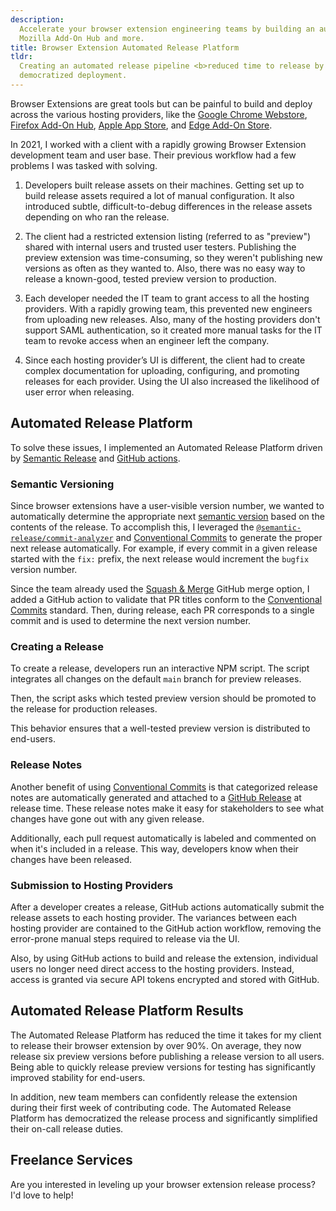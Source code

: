 ```yaml
---
description:
  Accelerate your browser extension engineering teams by building an automated release platform for the Chrome WebStore,
  Mozilla Add-On Hub and more.
title: Browser Extension Automated Release Platform
tldr:
  Creating an automated release pipeline <b>reduced time to release by over 90%</b>, improved reliability, and
  democratized deployment.
---
```



Browser Extensions are great tools but can be painful to build and deploy across the various hosting providers, like the
[Google Chrome Webstore](https://chrome.google.com/webstore/category/extensions),
[Firefox Add-On Hub](https://addons.mozilla.org/en-US/firefox/),
[Apple App Store](https://developer.apple.com/safari/extensions/), and
[Edge Add-On Store](https://microsoftedge.microsoft.com/addons/Microsoft-Edge-Extensions-Home).

In 2021, I worked with a client with a rapidly growing Browser Extension development team and user base. Their previous
workflow had a few problems I was tasked with solving.

1. Developers built release assets on their machines. Getting set up to build release assets required a lot of manual
   configuration. It also introduced subtle, difficult-to-debug differences in the release assets depending on who ran
   the release.

1. The client had a restricted extension listing (referred to as "preview") shared with internal users and trusted user
   testers. Publishing the preview extension was time-consuming, so they weren't publishing new versions as often as
   they wanted to. Also, there was no easy way to release a known-good, tested preview version to production.

1. Each developer needed the IT team to grant access to all the hosting providers. With a rapidly growing team, this
   prevented new engineers from uploading new releases. Also, many of the hosting providers don't support SAML
   authentication, so it created more manual tasks for the IT team to revoke access when an engineer left the company.

1. Since each hosting provider’s UI is different, the client had to create complex documentation for uploading,
   configuring, and promoting releases for each provider. Using the UI also increased the likelihood of user error when
   releasing.

## Automated Release Platform

To solve these issues, I implemented an Automated Release Platform driven by
[Semantic Release](https://semantic-release.gitbook.io/semantic-release/) and
[GitHub actions](https://github.com/features/actions).

### Semantic Versioning

Since browser extensions have a user-visible version number, we wanted to automatically determine the appropriate next
[semantic version](https://semver.org/) based on the contents of the release. To accomplish this, I leveraged the
[`@semantic-release/commit-analyzer`](https://github.com/semantic-release/commit-analyzer) and
[Conventional Commits](https://www.conventionalcommits.org/en/v1.0.0/) to generate the proper next release
automatically. For example, if every commit in a given release started with the `fix:` prefix, the next release would
increment the `bugfix` version number.

Since the team already used the [Squash & Merge](/blog/2017/08/03/understanding-github-pr-merge-options) GitHub merge
option, I added a GitHub action to validate that PR titles conform to the
[Conventional Commits](https://www.conventionalcommits.org/en/v1.0.0/) standard. Then, during release, each PR
corresponds to a single commit and is used to determine the next version number.

### Creating a Release

To create a release, developers run an interactive NPM script. The script integrates all changes on the default `main`
branch for preview releases.

Then, the script asks which tested preview version should be promoted to the release for production releases.

<MdxImage src={releaseScript} alt="console screenshot creating a new production release from preview tags" />

This behavior ensures that a well-tested preview version is distributed to end-users.

### Release Notes

Another benefit of using [Conventional Commits](https://www.conventionalcommits.org/en/v1.0.0/) is that categorized
release notes are automatically generated and attached to a
[GitHub Release](https://docs.github.com/en/repositories/releasing-projects-on-github/about-releases) at release time.
These release notes make it easy for stakeholders to see what changes have gone out with any given release.

<MdxImage
  src={changelog}
  alt="an categorized changelog containing a list of bugfixes and features released with version 3.21.0"
/>

Additionally, each pull request automatically is labeled and commented on when it's included in a release. This way,
developers know when their changes have been released.

<MdxImage
  src={releaseComment}
  alt="a GitHub pull request comment stating that it was included in a preview (3.21.0-alpha.1) release and a production (3.21.0) release"
/>

<MdxImage src={prLabel} alt="labels on a GitHub pull request indicating it was released to preview and production" />

### Submission to Hosting Providers

After a developer creates a release, GitHub actions automatically submit the release assets to each hosting provider.
The variances between each hosting provider are contained to the GitHub action workflow, removing the error-prone manual
steps required to release via the UI.

Also, by using GitHub actions to build and release the extension, individual users no longer need direct access to the
hosting providers. Instead, access is granted via secure API tokens encrypted and stored with GitHub.

## Automated Release Platform Results

The Automated Release Platform has reduced the time it takes for my client to release their browser extension by over
90%. On average, they now release six preview versions before publishing a release version to all users. Being able to
quickly release preview versions for testing has significantly improved stability for end-users.

In addition, new team members can confidently release the extension during their first week of contributing code. The
Automated Release Platform has democratized the release process and significantly simplified their on-call release
duties.

## Freelance Services

Are you interested in leveling up your browser extension release process? I'd love to help!
